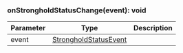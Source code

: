 ### onStrongholdStatusChange(event): void

| Parameter | Type                                            | Description |
| --------- | ----------------------------------------------- | ----------- |
| event     | [StrongholdStatusEvent](#strongholdstatusevent) |             |

